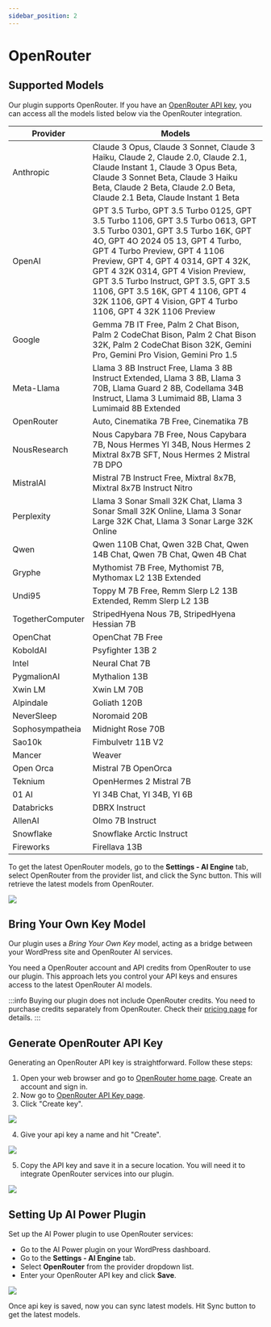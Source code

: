 ```yaml
---
sidebar_position: 2
---
```




# OpenRouter

## Supported Models

Our plugin supports OpenRouter. If you have an [OpenRouter API key](https://openrouter.ai/keys), you can access all the models listed below via the OpenRouter integration.

| Provider         | Models                                                                                                                                               |
|------------------|-------------------------------------------------------------------------------------------------------------------------------------------------------|
| Anthropic        | Claude 3 Opus, Claude 3 Sonnet, Claude 3 Haiku, Claude 2, Claude 2.0, Claude 2.1, Claude Instant 1, Claude 3 Opus Beta, Claude 3 Sonnet Beta, Claude 3 Haiku Beta, Claude 2 Beta, Claude 2.0 Beta, Claude 2.1 Beta, Claude Instant 1 Beta |
| OpenAI           | GPT 3.5 Turbo, GPT 3.5 Turbo 0125, GPT 3.5 Turbo 1106, GPT 3.5 Turbo 0613, GPT 3.5 Turbo 0301, GPT 3.5 Turbo 16K, GPT 4O, GPT 4O 2024 05 13, GPT 4 Turbo, GPT 4 Turbo Preview, GPT 4 1106 Preview, GPT 4, GPT 4 0314, GPT 4 32K, GPT 4 32K 0314, GPT 4 Vision Preview, GPT 3.5 Turbo Instruct, GPT 3.5, GPT 3.5 1106, GPT 3.5 16K, GPT 4 1106, GPT 4 32K 1106, GPT 4 Vision, GPT 4 Turbo 1106, GPT 4 32K 1106 Preview |
| Google           | Gemma 7B IT Free, Palm 2 Chat Bison, Palm 2 CodeChat Bison, Palm 2 Chat Bison 32K, Palm 2 CodeChat Bison 32K, Gemini Pro, Gemini Pro Vision, Gemini Pro 1.5 |
| Meta-Llama       | Llama 3 8B Instruct Free, Llama 3 8B Instruct Extended, Llama 3 8B, Llama 3 70B, Llama Guard 2 8B, Codellama 34B Instruct, Llama 3 Lumimaid 8B, Llama 3 Lumimaid 8B Extended |
| OpenRouter       | Auto, Cinematika 7B Free, Cinematika 7B                                                                                                               |
| NousResearch     | Nous Capybara 7B Free, Nous Capybara 7B, Nous Hermes YI 34B, Nous Hermes 2 Mixtral 8x7B SFT, Nous Hermes 2 Mistral 7B DPO                            |
| MistralAI        | Mistral 7B Instruct Free, Mixtral 8x7B, Mixtral 8x7B Instruct Nitro                                                                                   |
| Perplexity       | Llama 3 Sonar Small 32K Chat, Llama 3 Sonar Small 32K Online, Llama 3 Sonar Large 32K Chat, Llama 3 Sonar Large 32K Online                            |
| Qwen             | Qwen 110B Chat, Qwen 32B Chat, Qwen 14B Chat, Qwen 7B Chat, Qwen 4B Chat                                                                             |
| Gryphe           | Mythomist 7B Free, Mythomist 7B, Mythomax L2 13B Extended                                                                                             |
| Undi95           | Toppy M 7B Free, Remm Slerp L2 13B Extended, Remm Slerp L2 13B                                                                                       |
| TogetherComputer | StripedHyena Nous 7B, StripedHyena Hessian 7B                                                                                                        |
| OpenChat         | OpenChat 7B Free                                                                                                                                      |
| KoboldAI         | Psyfighter 13B 2                                                                                                                                      |
| Intel            | Neural Chat 7B                                                                                                                                       |
| PygmalionAI      | Mythalion 13B                                                                                                                                         |
| Xwin LM          | Xwin LM 70B                                                                                                                                           |
| Alpindale        | Goliath 120B                                                                                                                                         |
| NeverSleep       | Noromaid 20B                                                                                                                                          |
| Sophosympatheia  | Midnight Rose 70B                                                                                                                                     |
| Sao10k           | Fimbulvetr 11B V2                                                                                                                                    |
| Mancer           | Weaver                                                                                                                                               |
| Open Orca        | Mistral 7B OpenOrca                                                                                                                                   |
| Teknium          | OpenHermes 2 Mistral 7B                                                                                                                               |
| 01 AI            | YI 34B Chat, YI 34B, YI 6B                                                                                                                           |
| Databricks       | DBRX Instruct                                                                                                                                        |
| AllenAI          | Olmo 7B Instruct                                                                                                                                     |
| Snowflake        | Snowflake Arctic Instruct                                                                                                                            |
| Fireworks        | Firellava 13B                                                                                                                                        |

To get the latest OpenRouter models, go to the **Settings - AI Engine** tab, select OpenRouter from the provider list, and click the Sync button. This will retrieve the latest models from OpenRouter.

<img src={openroutersettings} />

## Bring Your Own Key Model

Our plugin uses a *Bring Your Own Key* model, acting as a bridge between your WordPress site and OpenRouter AI services.

You need a OpenRouter account and API credits from OpenRouter to use our plugin. This approach lets you control your API keys and ensures access to the latest OpenRouter AI models.

:::info
Buying our plugin does not include OpenRouter credits. You need to purchase credits separately from OpenRouter. Check their [pricing page](https://openrouter.ai/credits) for details.
:::

## Generate OpenRouter API Key

Generating an OpenRouter API key is straightforward. Follow these steps:

1. Open your web browser and go to [OpenRouter home page](https://openrouter.ai/). Create an account and sign in.
2. Now go to [OpenRouter API Key page](https://openrouter.ai/keys).
3. Click "Create key".

<img src={createkey} />

4. Give your api key a name and hit "Create".

<img src={createkey2} />

5. Copy the API key and save it in a secure location. You will need it to integrate OpenRouter services into our plugin.

<img src={createkey3} />

## Setting Up AI Power Plugin

Set up the AI Power plugin to use OpenRouter services:

- Go to the AI Power plugin on your WordPress dashboard.
- Go to the **Settings - AI Engine** tab.
- Select **OpenRouter** from the provider dropdown list.
- Enter your OpenRouter API key and click **Save**.

<img src={openroutersettings} />

Once api key is saved, now you can sync latest models. Hit Sync button to get the latest models.
